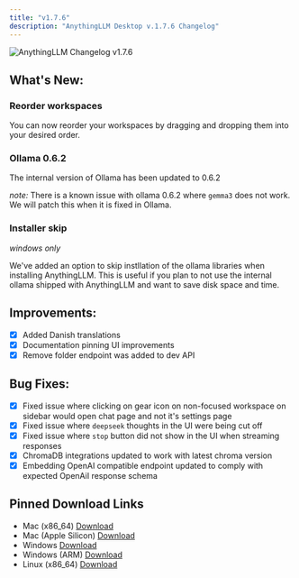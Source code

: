```yaml
---
title: "v1.7.6"
description: "AnythingLLM Desktop v.1.7.6 Changelog"
---
```



<style global jsx>{`
  img {
    aspect-ratio: 16/9;
    object-fit: fit;
    border-radius: 20px;
  }
`}</style>

<Image
  src="/images/product/changelog/header-image.png"
  height={1080}
  width={1920}
  quality={100}
  alt="AnythingLLM Changelog v1.7.6"
/>

## What's New:

### Reorder workspaces
You can now reorder your workspaces by dragging and dropping them into your desired order.

### Ollama 0.6.2
The internal version of Ollama has been updated to 0.6.2

_note:_ There is a known issue with ollama 0.6.2 where `gemma3` does not work. We will patch this when it is fixed in Ollama.

### Installer skip
_windows only_

We've added an option to skip instllation of the ollama libraries when installing AnythingLLM. This is useful if you plan to not use the internal ollama shipped with AnythingLLM and want to save disk space and time.

## Improvements:

- [x] Added Danish translations
- [x] Documentation pinning UI improvements
- [x] Remove folder endpoint was added to dev API

## Bug Fixes:

- [x] Fixed issue where clicking on gear icon on non-focused workspace on sidebar would open chat page and not it's settings page
- [x] Fixed issue where `deepseek` thoughts in the UI were being cut off
- [x] Fixed issue where `stop` button did not show in the UI when streaming responses
- [x] ChromaDB integrations updated to work with latest chroma version
- [x] Embedding OpenAI compatible endpoint updated to comply with expected OpenAiI response schema

## Pinned Download Links

- Mac (x86_64) [Download](https://cdn.anythingllm.com/legacy/1.7.6/AnythingLLMDesktop.dmg)
- Mac (Apple Silicon) [Download](https://cdn.anythingllm.com/legacy/1.7.6/AnythingLLMDesktop-Silicon.dmg)
- Windows [Download](https://cdn.anythingllm.com/legacy/1.7.6/AnythingLLMDesktop.exe)
- Windows (ARM) [Download](https://cdn.anythingllm.com/legacy/1.7.6/AnythingLLMDesktop-Arm64.exe)
- Linux (x86_64) [Download](https://cdn.anythingllm.com/legacy/1.7.6/AnythingLLMDesktop.AppImage)